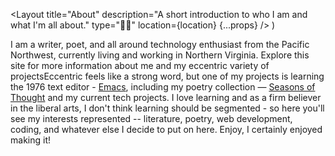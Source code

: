   <Layout
    title="About"
    description="A short introduction to who I am and what I'm all about."
    type="👋🏻"
    location={location}
    {...props}
  />
)

<Avatar />

I am a writer, poet, and all around technology enthusiast from the Pacific Northwest, currently living and working in Northern Virginia. Explore this site for more information about me and my eccentric variety of projects<Marginnote count={1}>Eccentric feels like a strong word, but one of my projects is learning the 1976 text editor - [Emacs](/notes/doom-emacs)</Marginnote>, including my poetry collection &mdash; [Seasons of Thought](/poetry/seasons-of-thought) and my current tech projects. I love learning and as a firm believer in the liberal arts, I don't think learning should be segmented - so here you'll see my interests represented -- literature, poetry, web development, coding, and whatever else I decide to put on here. Enjoy, I certainly enjoyed making it!
